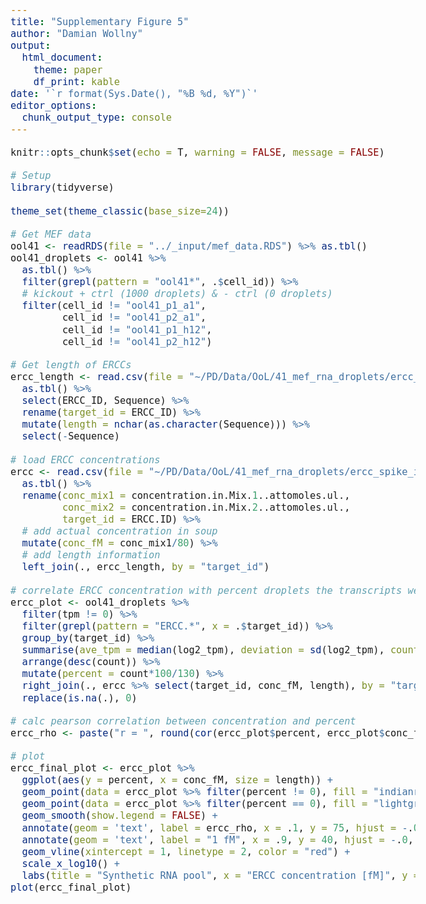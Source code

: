 ```yaml
---
title: "Supplementary Figure 5"
author: "Damian Wollny"
output:
  html_document:
    theme: paper
    df_print: kable
date: '`r format(Sys.Date(), "%B %d, %Y")`'
editor_options: 
  chunk_output_type: console
---
```


```r
knitr::opts_chunk$set(echo = T, warning = FALSE, message = FALSE)
```

```r
# Setup
library(tidyverse)

theme_set(theme_classic(base_size=24))
```

<style type="text/css">

body, td {
   font-size: 18px;
}
</style>

```r
# Get MEF data
ool41 <- readRDS(file = "../_input/mef_data.RDS") %>% as.tbl()
ool41_droplets <- ool41 %>% 
  as.tbl() %>% 
  filter(grepl(pattern = "ool41*", .$cell_id)) %>% 
  # kickout + ctrl (1000 droplets) & - ctrl (0 droplets)
  filter(cell_id != "ool41_p1_a1",
         cell_id != "ool41_p2_a1",
         cell_id != "ool41_p1_h12",
         cell_id != "ool41_p2_h12")

# Get length of ERCCs
ercc_length <- read.csv(file = "~/PD/Data/OoL/41_mef_rna_droplets/ercc_seqs.txt", sep = "\t") %>% 
  as.tbl() %>% 
  select(ERCC_ID, Sequence) %>% 
  rename(target_id = ERCC_ID) %>% 
  mutate(length = nchar(as.character(Sequence))) %>% 
  select(-Sequence)

# load ERCC concentrations
ercc <- read.csv(file = "~/PD/Data/OoL/41_mef_rna_droplets/ercc_spike_ins.txt", sep = "\t") %>% 
  as.tbl() %>% 
  rename(conc_mix1 = concentration.in.Mix.1..attomoles.ul., 
         conc_mix2 = concentration.in.Mix.2..attomoles.ul., 
         target_id = ERCC.ID) %>% 
  # add actual concentration in soup
  mutate(conc_fM = conc_mix1/80) %>% 
  # add length information
  left_join(., ercc_length, by = "target_id")

# correlate ERCC concentration with percent droplets the transcripts were found in
ercc_plot <- ool41_droplets %>% 
  filter(tpm != 0) %>% 
  filter(grepl(pattern = "ERCC.*", x = .$target_id)) %>% 
  group_by(target_id) %>% 
  summarise(ave_tpm = median(log2_tpm), deviation = sd(log2_tpm), count = n()) %>% 
  arrange(desc(count)) %>% 
  mutate(percent = count*100/130) %>% 
  right_join(., ercc %>% select(target_id, conc_fM, length), by = "target_id") %>%
  replace(is.na(.), 0) 

# calc pearson correlation between concentration and percent
ercc_rho <- paste("r = ", round(cor(ercc_plot$percent, ercc_plot$conc_fM, method = "pearson"),2), sep = "")

# plot
ercc_final_plot <- ercc_plot %>% 
  ggplot(aes(y = percent, x = conc_fM, size = length)) +
  geom_point(data = ercc_plot %>% filter(percent != 0), fill = "indianred1", alpha = .7, pch = 21) +
  geom_point(data = ercc_plot %>% filter(percent == 0), fill = "lightgrey", alpha = .7, pch = 21) +
  geom_smooth(show.legend = FALSE) +
  annotate(geom = 'text', label = ercc_rho, x = .1, y = 75, hjust = -.0, vjust = 0, size = 7) +
  annotate(geom = 'text', label = "1 fM", x = .9, y = 40, hjust = -.0, vjust = 0, size = 7, angle = 90, color = "red") +
  geom_vline(xintercept = 1, linetype = 2, color = "red") +
  scale_x_log10() +
  labs(title = "Synthetic RNA pool", x = "ERCC concentration [fM]", y = "Detected in x\ncoacervates [%]") 
plot(ercc_final_plot)
```